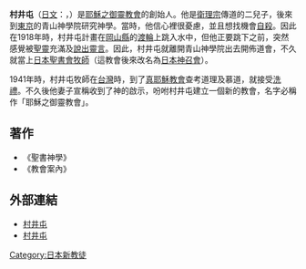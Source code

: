{{refimprove|time=2008-05-05}}
{{japanese|japanese=村井 屯|kana=むらい じゅん|romaji=Murai Jun}}
'''村井屯'''（[[日文|日文]]：{{lang|ja|}}，{{bd|1897年||1970年||catIdx=Murai Jun}}）是[[耶穌之御靈教會|耶穌之御靈教會]]的創始人。他是[[衛理宗|衛理宗]]傳道的二兒子，後來到[[東京|東京]]的青山神學院研究神學。當時，他信心裡很憂慮，並且想找機會[[自殺|自殺]]。因此在1918年時，村井屯計畫在[[岡山縣|岡山縣]]的[[渡輪|渡輪]]上跳入水中，但他正要跳下之前，突然感覺被[[聖靈|聖靈]]充滿及[[說方言_(宗教)|說出靈言]]。因此，村井屯就離開青山神學院出去開佈道會，不久就當上[[日本聖書會|日本聖書會]][[牧師|牧師]]（這教會後來改名為[[日本神召會|日本神召會]]）。

1941年時，村井屯牧師在[[台灣|台灣]]時，到了[[真耶穌教會|真耶穌教會]]查考道理及慕道，就接受[[洗禮|洗禮]]。不久後他妻子宣稱收到了神的啟示，吩咐村井屯建立一個新的教會，名字必稱作「耶穌之御靈教會」。

==著作==
*《聖書神學》
*《教會案內》

==外部連結==
*[http://www.spock.com/Murai-Jun 村井屯]{{en}}
*[https://web.archive.org/web/20070711134218/http://www.geocities.co.jp/HeartLand-Asagao/9237/mitama.html 村井屯]{{ja}}

{{DEFAULTSORT:Murai Jun}}

[[Category:日本新教徒|Category:日本新教徒]]